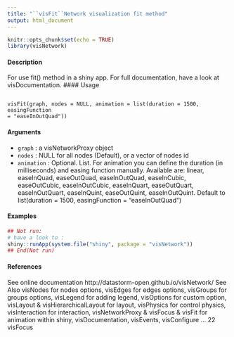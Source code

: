 ```yaml
---
title: "``visFit``Network visualization fit method"
output: html_document
---
```


```r
knitr::opts_chunk$set(echo = TRUE)
library(visNetwork)
```



#### Description
For use fit() method in a shiny app. For full documentation, have a look at visDocumentation.
#### Usage
<pre><code>
visFit(graph, nodes = NULL, animation = list(duration = 1500, easingFunction
= "easeInOutQuad"))
</code></pre>

#### Arguments
* ``graph`` : a visNetworkProxy object
* ``nodes`` : NULL for all nodes (Default), or a vector of nodes id
* ``animation`` : Optional. List. For animation you can define the duration (in milliseconds) and
easing function manually. Available are: linear, easeInQuad, easeOutQuad, easeInOutQuad, easeInCubic, easeOutCubic, easeInOutCubic, easeInQuart, easeOutQuart, easeInOutQuart, easeInQuint, easeOutQuint, easeInOutQuint. Default
to list(duration = 1500, easingFunction = "easeInOutQuad")

#### Examples
```r
## Not run:
# have a look to :
shiny::runApp(system.file("shiny", package = "visNetwork"))
## End(Not run)
```

#### References
See online documentation http://datastorm-open.github.io/visNetwork/
See Also
visNodes for nodes options, visEdges for edges options, visGroups for groups options, visLegend
for adding legend, visOptions for custom option, visLayout & visHierarchicalLayout for layout,
visPhysics for control physics, visInteraction for interaction, visNetworkProxy & visFocus & visFit
for animation within shiny, visDocumentation, visEvents, visConfigure ...
22 visFocus
